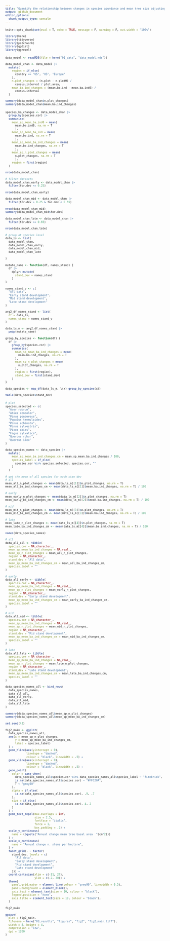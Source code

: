 ```yaml
---
title: "Quantify the relationship between changes in species abundance and mean tree size adjusting for stand development"
output: github_document
editor_options: 
  chunk_output_type: console
---
```


<style type="text/css">
pre {
  font-size: 10px
}
</style>

```r

knitr::opts_chunk$set(eval = T, echo = TRUE, message = F, warning = F, out.width = "100%")

library(here)
library(tidyverse)
library(patchwork)
library(ggdist)
library(ggrepel)

```

```r

data_model <- readRDS(file = here("01_data", "data_model.rds"))

data_model_chan <- data_model |> 
  mutate(
    region = if_else(
      country == "US", "US", "Europe"
    ),
    n.plot_changes = (n.plot - n.plot0) /
      census.interval / plot.area,
    mean.ba.ind_changes = (mean.ba.ind - mean.ba.ind0) / 
      census.interval
  )

summary(data_model_chan$n.plot_changes)
summary(data_model_chan$mean.ba.ind_changes)

```

```r

species_ba_changes <- data_model_chan |> 
  group_by(species.cor) |> 
  summarise(
    mean_sp_mean_ba_ind0 = mean(
      mean.ba.ind0, na.rm = T
      ),
    mean_sp_mean_ba_ind = mean(
      mean.ba.ind, na.rm = T
      ),
    mean_sp_mean_ba_ind_changes = mean(
      mean.ba.ind_changes, na.rm = T
      ),
    mean_sp_n_plot_changes = mean(
      n.plot_changes, na.rm = T
      ),
    region = first(region)
  )

nrow(data_model_chan)

# filter datasets
data_model_chan_early <- data_model_chan |> 
  filter(for.dev <= 0.25)

nrow(data_model_chan_early)

data_model_chan_mid <- data_model_chan |> 
  filter(for.dev > 0.25 & for.dev < 0.65)

nrow(data_model_chan_mid)
summary(data_model_chan_mid$for.dev)

data_model_chan_late <- data_model_chan |> 
  filter(for.dev >= 0.65)

nrow(data_model_chan_late)

# group at species level
data_ls <- list(
  data_model_chan,
  data_model_chan_early,
  data_model_chan_mid,
  data_model_chan_late
  
)

mutate_name <- function(df, names_stand) {
  df |> 
    dplyr::mutate(
      stand_dev = names_stand
    )
}

names_stand_v <- c(
  "All data", 
  "Early stand development",
  "Mid stand development",
  "Late stand development"
)

arg2_df_names_stand <- list(
  df = data_ls,
  names_stand = names_stand_v
)

data_ls_m <- arg2_df_names_stand |> 
  pmap(mutate_name)

group_by_species <- function(df) {
  df |> 
    group_by(species.cor) |> 
    summarise(
      mean_sp_mean_ba_ind_changes = mean(
        mean.ba.ind_changes, na.rm = T
      ),
      mean_sp_n_plot_changes = mean(
        n.plot_changes, na.rm = T
      ),
      region = first(region),
      stand_dev = first(stand_dev)
    )
}

data_species <- map_df(data_ls_m, \(x) group_by_species(x))

table(data_species$stand_dev)

```

```r

# plot
species_selected <- c(
  "Acer rubrum",
  "Abies concolor",
  "Pinus ponderosa",
  "Populus tremuloides",
  "Pinus echinata",
  "Pinus sylvestris",
  "Picea abies",
  "Fagus sylvatica",
  "Quercus robur",
  "Quercus ilex"
)

data_species_names <- data_species |> 
  mutate(
    mean_sp_mean_ba_ind_changes_cm = mean_sp_mean_ba_ind_changes / 100,
    species_label = if_else(
      species.cor %in% species_selected, species.cor, ""
    )
  )

# get the mean of all species for each stan dev
# all
mean_all_n_plot_changes <- mean(data_ls_m[[1]]$n.plot_changes, na.rm = T)
mean_all_ba_ind_changes_cm <- mean(data_ls_m[[1]]$mean.ba.ind_changes, na.rm = T) / 100

# early
mean_early_n_plot_changes <- mean(data_ls_m[[2]]$n.plot_changes, na.rm = T)
mean_early_ba_ind_changes_cm <- mean(data_ls_m[[2]]$mean.ba.ind_changes, na.rm = T) / 100

# mid
mean_mid_n_plot_changes <- mean(data_ls_m[[3]]$n.plot_changes, na.rm = T)
mean_mid_ba_ind_changes_cm <- mean(data_ls_m[[3]]$mean.ba.ind_changes, na.rm = T) / 100

# late
mean_late_n_plot_changes <- mean(data_ls_m[[4]]$n.plot_changes, na.rm = T)
mean_late_ba_ind_changes_cm <- mean(data_ls_m[[4]]$mean.ba.ind_changes, na.rm = T) / 100

names(data_species_names)

# all
data_all_all <- tibble(
  species.cor = NA_character_,
  mean_sp_mean_ba_ind_changes = NA_real_,
  mean_sp_n_plot_changes = mean_all_n_plot_changes,
  region = NA_character_,
  stand_dev = "All data",
  mean_sp_mean_ba_ind_changes_cm = mean_all_ba_ind_changes_cm,
  species_label = ""
)

# early
data_all_early <- tibble(
  species.cor = NA_character_,
  mean_sp_mean_ba_ind_changes = NA_real_,
  mean_sp_n_plot_changes = mean_early_n_plot_changes,
  region = NA_character_,
  stand_dev = "Early stand development",
  mean_sp_mean_ba_ind_changes_cm = mean_early_ba_ind_changes_cm,
  species_label = ""
)

# mid
data_all_mid <- tibble(
  species.cor = NA_character_,
  mean_sp_mean_ba_ind_changes = NA_real_,
  mean_sp_n_plot_changes = mean_mid_n_plot_changes,
  region = NA_character_,
  stand_dev = "Mid stand development",
  mean_sp_mean_ba_ind_changes_cm = mean_mid_ba_ind_changes_cm,
  species_label = ""
)

# late
data_all_late <- tibble(
  species.cor = NA_character_,
  mean_sp_mean_ba_ind_changes = NA_real_,
  mean_sp_n_plot_changes = mean_late_n_plot_changes,
  region = NA_character_,
  stand_dev = "Late stand development",
  mean_sp_mean_ba_ind_changes_cm = mean_late_ba_ind_changes_cm,
  species_label = ""
)

data_species_names_all <- bind_rows(
  data_species_names, 
  data_all_all, 
  data_all_early,
  data_all_mid,
  data_all_late
)

summary(data_species_names_all$mean_sp_n_plot_changes)
summary(data_species_names_all$mean_sp_mean_ba_ind_changes_cm)

set.seed(42)

fig2_main <- ggplot(
  data_species_names_all,
  aes(x = mean_sp_n_plot_changes,
      y = mean_sp_mean_ba_ind_changes_cm,
      label = species_label)
  ) +
  geom_hline(aes(yintercept = 0),
             linetype = "dashed",
             colour = "black", linewidth = .5) +
  geom_vline(aes(xintercept = 0),
             linetype = "dashed",
             colour = "black", linewidth = .5) +
  geom_point(
    color = case_when(
      data_species_names_all$species.cor %in% data_species_names_all$species_label ~ "firebrick",
      is.na(data_species_names_all$species.cor) ~ "#FFC20A",
      T ~ "grey50"
    ),
    alpha = if_else(
      is.na(data_species_names_all$species.cor), .9, .7
    ),
    size = if_else(
      is.na(data_species_names_all$species.cor), 4, 2
    )
  ) +
  geom_text_repel(max.overlaps = Inf, 
                  size = 2.5,
                  fontface = "italic",
                  force = 1,
                  box.padding = .2) +
  scale_y_continuous(
    name = (bquote("Annual change mean tree basal area  "(cm^2)))
  ) +
  scale_x_continuous(
    name = "Annual change n. stems per hectare",
  ) +
  facet_grid(. ~ factor(
    stand_dev, levels = c(
      "All data", 
      "Early stand development",
      "Mid stand development",
      "Late stand development"
    ))) +
  coord_cartesian(xlim = c(-31, 27),
                  ylim = c(-2, 30)) +
  theme(
    panel.grid.major = element_line(colour = "grey90", linewidth = 0.5),
    panel.background = element_blank(),
    axis.text = element_text(size = 10, colour = "black"),
    legend.position = "none",
    axis.title = element_text(size = 10, colour = "black"),
  )

fig2_main

ggsave(
  plot = fig2_main,
  filename = here("03_results", "figures", "fig2", "fig2_main.tiff"),
  width = 8, height = 4,
  compression = "lzw",
  dpi = 1200
)

```
